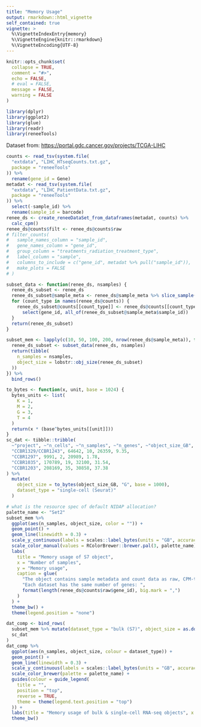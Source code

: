 ```yaml
---
title: "Memory Usage"
output: rmarkdown::html_vignette
self_contained: true
vignette: >
  %\VignetteIndexEntry{memory}
  %\VignetteEngine{knitr::rmarkdown}
  %\VignetteEncoding{UTF-8}
---
```


```r
knitr::opts_chunk$set(
  collapse = TRUE,
  comment = "#>",
  echo = FALSE,
  # eval = FALSE,
  message = FALSE,
  warning = FALSE
)
```

```r
library(dplyr)
library(ggplot2)
library(glue)
library(readr)
library(reneeTools)
```

Dataset from: <https://portal.gdc.cancer.gov/projects/TCGA-LIHC>

```r
counts <- read_tsv(system.file(
  "extdata", "LIHC_HTseqCounts.txt.gz",
  package = "reneeTools"
)) %>%
  rename(gene_id = Gene)
metadat <- read_tsv(system.file(
  "extdata", "LIHC_PatientData.txt.gz",
  package = "reneeTools"
)) %>%
  select(-sample_id) %>%
  rename(sample_id = barcode)
renee_ds <- create_reneeDataSet_from_dataframes(metadat, counts) %>%
  calc_cpm()
renee_ds@counts$filt <- renee_ds@counts$raw
# filter_counts(
#   sample_names_column = "sample_id",
#   gene_names_column = "gene_id",
#   group_column = "treatments_radiation_treatment_type",
#   label_column = "sample",
#   columns_to_include = c("gene_id", metadat %>% pull("sample_id")),
#   make_plots = FALSE
# )
```


```r
subset_data <- function(renee_ds, nsamples) {
  renee_ds_subset <- renee_ds
  renee_ds_subset@sample_meta <- renee_ds@sample_meta %>% slice_sample(n = nsamples)
  for (count_type in names(renee_ds@counts)) {
    renee_ds_subset@counts[[count_type]] <- renee_ds@counts[[count_type]] %>%
      select(gene_id, all_of(renee_ds_subset@sample_meta$sample_id))
  }
  return(renee_ds_subset)
}

subset_mem <- lapply(c(10, 50, 100, 200, nrow(renee_ds@sample_meta)), function(nsamples) {
  renee_ds_subset <- subset_data(renee_ds, nsamples)
  return(tibble(
    n_samples = nsamples,
    object_size = lobstr::obj_size(renee_ds_subset)
  ))
}) %>%
  bind_rows()
```

```r
to_bytes <- function(x, unit, base = 1024) {
  bytes_units <- list(
    K = 1,
    M = 2,
    G = 3,
    T = 4
  )
  return(x * (base^bytes_units[[unit]]))
}
sc_dat <- tibble::tribble(
  ~"project", ~"n_cells", ~"n_samples", ~"n_genes", ~"object_size_GB",
  "CCBR1329/CCBR1243", 64642, 10, 26359, 9.35,
  "CCBR1297", 9991, 2, 20989, 1.78,
  "CCBR1035", 170789, 19, 32100, 31.54,
  "CCBR1203", 208169, 35, 30858, 37.38
) %>%
  mutate(
    object_size = to_bytes(object_size_GB, "G", base = 1000),
    dataset_type = "single-cell (Seurat)"
  )
```


```r
# what is the resource spec of default NIDAP allocation?
palette_name <- "Set2"
subset_mem %>%
  ggplot(aes(n_samples, object_size, color = "")) +
  geom_point() +
  geom_line(linewidth = 0.3) +
  scale_y_continuous(labels = scales::label_bytes(units = "GB", accuracy = 0.1)) +
  scale_color_manual(values = RColorBrewer::brewer.pal(3, palette_name)[[1]]) +
  labs(
    title = "Memory usage of S7 object",
    x = "Number of samples",
    y = "Memory usage",
    caption = glue(
      "The object contains sample metadata and count data as raw, CPM-transformed, and filtered counts.\n",
      "Each dataset has the same number of genes: ",
      format(length(renee_ds@counts$raw$gene_id), big.mark = ",")
    )
  ) +
  theme_bw() +
  theme(legend.position = "none")
```

```r
dat_comp <- bind_rows(
  subset_mem %>% mutate(dataset_type = "bulk (S7)", object_size = as.double(object_size)),
  sc_dat
)
dat_comp %>%
  ggplot(aes(n_samples, object_size, colour = dataset_type)) +
  geom_point() +
  geom_line(linewidth = 0.3) +
  scale_y_continuous(labels = scales::label_bytes(units = "GB", accuracy = 0.1)) +
  scale_color_brewer(palette = palette_name) +
  guides(colour = guide_legend(
    title = "",
    position = "top",
    reverse = TRUE,
    theme = theme(legend.text.position = "top")
  )) +
  labs(title = "Memory usage of bulk & single-cell RNA-seq objects", x = "Number of samples", y = "Memory usage") +
  theme_bw()
```
